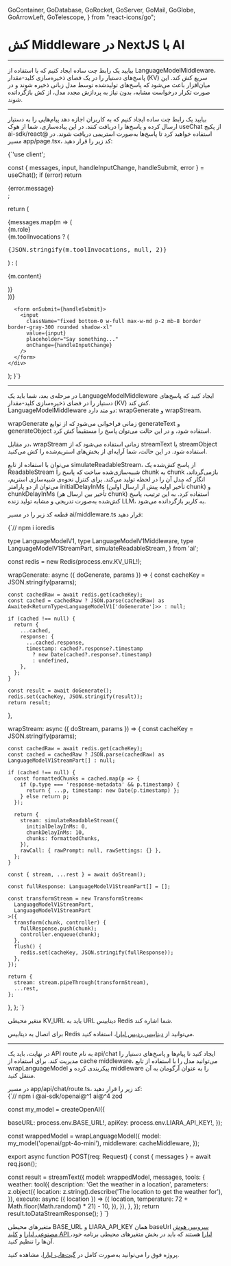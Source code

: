   GoContainer,
  GoDatabase,
  GoRocket,
  GoServer,
  GoMail,
  GoGlobe,
  GoArrowLeft,
  GoTelescope,
} from "react-icons/go";


<Layout>
<Head>
<title>مستندات کش Middleware دستیار در NextJS با AI - لیارا</title>
<meta property="og:title" content="مستندات خدمات رایانش ابری لیارا" />
<meta property="og:description" content="مستندات مربوط به آشنایی با نحوه کش Middleware در فریم‌ورک NextJS با استفاده از سرویس هوش مصنوعی (AI) لیارا"  />
<meta property="og:image" content="https://media.liara.ir/logos/liara-poster.jpg" />
</Head>


# کش Middleware در NextJS با AI
<hr className="mb-2" />

بیایید یک رابط چت ساده ایجاد کنیم که با استفاده از <Important>LanguageModelMiddleware</Important>، پاسخ‌های دستیار را در یک فضای ذخیره‌سازی کلید-مقدار (KV) سریع کش کند. این میان‌افزار باعث می‌شود که پاسخ‌های تولیدشده توسط مدل زبانی ذخیره شوند و در صورت تکرار درخواست مشابه، بدون نیاز به پردازش مجدد مدل، از کش بازگردانده شوند.
<hr className="mb-2" />

<Section id='client' title='کلاینت' />

بیایید یک رابط چت ساده ایجاد کنیم که به کاربران اجازه دهد پیام‌هایی را به دستیار ارسال کرده و پاسخ‌ها را دریافت کنند. در این پیاده‌سازی، شما از هوک <Important>useChat</Important> از پکیج <Important>ai-sdk/react@</Important> استفاده خواهید کرد تا پاسخ‌ها به‌صورت استریمی دریافت شوند.
در مسیر <Important>app/page.tsx</Important>، کد زیر را قرار دهید:

<div className="h-2" />
<div dir='ltr'>
    <Highlight className="js">
        {`'use client';


  const { messages, input, handleInputChange, handleSubmit, error } = useChat();
  if (error) return <div>{error.message}</div>;

  return (
    <div className="flex flex-col w-full max-w-md py-24 mx-auto stretch">
      <div className="space-y-4">
        {messages.map(m => (
          <div key={m.id} className="whitespace-pre-wrap">
            <div>
              <div className="font-bold">{m.role}</div>
              {m.toolInvocations ? (
                <pre>{JSON.stringify(m.toolInvocations, null, 2)}</pre>
              ) : (
                <p>{m.content}</p>
              )}
            </div>
          </div>
        ))}
      </div>

      <form onSubmit={handleSubmit}>
        <input
          className="fixed bottom-0 w-full max-w-md p-2 mb-8 border border-gray-300 rounded shadow-xl"
          value={input}
          placeholder="Say something..."
          onChange={handleInputChange}
        />
      </form>
    </div>
  );
}`}
    </Highlight>
</div>


<hr className="mb-2" />
<Section id='middleware' title='Middleware' />


در مرحله‌ی بعد، شما باید یک <Important>LanguageModelMiddleware</Important> ایجاد کنید که پاسخ‌های دستیار را در فضای ذخیره‌سازی کلید-مقدار (KV) کش کند.
<Important>LanguageModelMiddleware</Important> دو متد دارد: <Important>wrapGenerate</Important> و <Important>wrapStream</Important>.
<div className="h-4" />

<Important>wrapGenerate</Important> زمانی فراخوانی می‌شود که از توابع <Important>generateText</Important> و <Important>generateObject</Important> استفاده شود، و در این حالت می‌توان پاسخ را مستقیماً کش کرد.
<div className="h-4" />


در مقابل، <Important>wrapStream</Important> زمانی استفاده می‌شود که از <Important>streamText</Important> یا <Important>streamObject</Important> استفاده شود. در این حالت، شما آرایه‌ای از بخش‌های استریم‌شده را کش می‌کنید.
<div className="h-4" />

می‌توان با استفاده از تابع <Important>simulateReadableStream</Important>، از پاسخ کش‌شده یک <Important>ReadableStream</Important> شبیه‌سازی‌شده ساخت که پاسخ را chunk به chunk بازمی‌گرداند، انگار که مدل آن را در لحظه تولید می‌کند.
برای کنترل نحوه‌ی شبیه‌سازی استریم، می‌توان از دو پارامتر <Important>initialDelayInMs</Important> (تأخیر اولیه پیش از ارسال اولین chunk) و <Important>chunkDelayInMs</Important> (تأخیر بین ارسال هر chunk) استفاده کرد.
به این ترتیب، پاسخ کش‌شده به‌صورت تدریجی و مشابه تولید زنده LLM، به کاربر بازگردانده می‌شود.
<div className="h-4" />

قطعه کد زیر را در مسیر <Important>ai/middleware.ts</Important> قرار دهید:

<div className="h-2" />
<div dir='ltr'>
    <Highlight className="js">
        {`// npm i ioredis

  type LanguageModelV1,
  type LanguageModelV1Middleware,
  type LanguageModelV1StreamPart,
  simulateReadableStream,
} from 'ai';

const redis = new Redis(process.env.KV_URL!); 

  wrapGenerate: async ({ doGenerate, params }) => {
    const cacheKey = JSON.stringify(params);

    const cachedRaw = await redis.get(cacheKey);
    const cached = cachedRaw ? JSON.parse(cachedRaw) as Awaited<ReturnType<LanguageModelV1['doGenerate']>> : null;

    if (cached !== null) {
      return {
        ...cached,
        response: {
          ...cached.response,
          timestamp: cached?.response?.timestamp
            ? new Date(cached?.response?.timestamp)
            : undefined,
        },
      };
    }

    const result = await doGenerate();
    redis.set(cacheKey, JSON.stringify(result));
    return result;
  },

  wrapStream: async ({ doStream, params }) => {
    const cacheKey = JSON.stringify(params);

    const cachedRaw = await redis.get(cacheKey);
    const cached = cachedRaw ? JSON.parse(cachedRaw) as LanguageModelV1StreamPart[] : null;

    if (cached !== null) {
      const formattedChunks = cached.map(p => {
        if (p.type === 'response-metadata' && p.timestamp) {
          return { ...p, timestamp: new Date(p.timestamp) };
        } else return p;
      });

      return {
        stream: simulateReadableStream({
          initialDelayInMs: 0,
          chunkDelayInMs: 10,
          chunks: formattedChunks,
        }),
        rawCall: { rawPrompt: null, rawSettings: {} },
      };
    }

    const { stream, ...rest } = await doStream();

    const fullResponse: LanguageModelV1StreamPart[] = [];

    const transformStream = new TransformStream<
      LanguageModelV1StreamPart,
      LanguageModelV1StreamPart
    >({
      transform(chunk, controller) {
        fullResponse.push(chunk);
        controller.enqueue(chunk);
      },
      flush() {
        redis.set(cacheKey, JSON.stringify(fullResponse));
      },
    });

    return {
      stream: stream.pipeThrough(transformStream),
      ...rest,
    };
  },
};
`}
    </Highlight>
</div>
<div className="h-2" />
<Alert variant="info">
<p>
متغیر محیطی <Important>KV_URL</Important> باید به URL دیتابیس Redis شما اشاره کند. 
</p>
</Alert>
<Alert variant="success">
<p>
برای اتصال به دیتابیس Redis می‌توانید از <a href="https://liara.ir/landing/%D9%87%D8%A7%D8%B3%D8%AA-%D8%A7%D8%A8%D8%B1%DB%8C-redis/" className="text-[#2196f3]">دیتابیس ردیس لیارا</a>، استفاده کنید. 
</p>
</Alert>


<hr className="mb-2" />

<Section id='server' title='سرور' />

در نهایت، باید یک  API route به نام <Important>api/chat</Important> ایجاد کنید تا پیام‌ها و پاسخ‌های دستیار را مدیریت کند. برای استفاده از cache middleware، می‌توانید مدل را با استفاده از تابع <Important>wrapLanguageModel</Important> پیکربندی کرده و middleware را به عنوان آرگومان به آن منتقل کنید.

<div className="h-2" />
در مسیر <Important>app/api/chat/route.ts</Important>، کد زیر را قرار دهید:

<div className="h-2" />
<div dir='ltr'>
    <Highlight className="js">
        {`// npm i @ai-sdk/openai@^1 ai@^4 zod


const my_model = createOpenAI({

  baseURL: process.env.BASE_URL!,
  apiKey: process.env.LIARA_API_KEY!,
});

const wrappedModel = wrapLanguageModel({
  model: my_model('openai/gpt-4o-mini'),
  middleware: cacheMiddleware,
});


export async function POST(req: Request) {
  const { messages } = await req.json();

  const result = streamText({
    model: wrappedModel,
    messages,
    tools: {
      weather: tool({
        description: 'Get the weather in a location',
        parameters: z.object({
          location: z.string().describe('The location to get the weather for'),
        }),
        execute: async ({ location }) => ({
          location,
          temperature: 72 + Math.floor(Math.random() * 21) - 10,
        }),
      }),
    },
  });
  return result.toDataStreamResponse();
}
`}
    </Highlight>
</div>
<div className="h-2" />
<Alert variant="info">
<p>
متغیرهای محیطی <Important>BASE_URL</Important> و <Important>LIARA_API_KEY</Important> همان baseUrl <a href="https://liara.ir/products/ai/" className="text-[#2196f3]">سرویس هوش مصنوعی لیارا</a> و <a href="/references/api/about/#api-access-key" className="text-[#2196f3]">کلید API لیارا</a> هستند که باید در بخش متغیرهای محیطی برنامه خود، آن‌ها را تنظیم کنید. 
</p>
</Alert>
<Alert variant="success">
<p>
پروژه فوق را می‌توانید به‌صورت کامل در <a href="https://github.com/liara-cloud/ai-sdk-examples/tree/master/NextJS/caching-middleware" className="text-[#2196f3]">گیت‌هاب لیارا</a>، مشاهده کنید. 
</p>
</Alert>

</Layout>